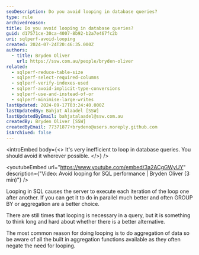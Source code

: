 ```yaml
---
seoDescription: Do you avoid looping in database queries?
type: rule
archivedreason:
title: Do you avoid looping in database queries?
guid: d17571ce-30ca-4007-8b92-b2a7e467fc2b
uri: sqlperf-avoid-looping
created: 2024-07-24T20:46:35.000Z
authors:
  - title: Bryden Oliver
    url: https://ssw.com.au/people/bryden-oliver
related:
  - sqlperf-reduce-table-size
  - sqlperf-select-required-columns
  - sqlperf-verify-indexes-used
  - sqlperf-avoid-implicit-type-conversions
  - sqlperf-use-and-instead-of-or
  - sqlperf-minimise-large-writes
lastUpdated: 2024-09-17T03:24:40.000Z
lastUpdatedBy: Bahjat Alaadel [SSW]
lastUpdatedByEmail: bahjatalaadel@ssw.com.au
createdBy: Bryden Oliver [SSW]
createdByEmail: 77371877+brydeno@users.noreply.github.com
isArchived: false
---
```


<introEmbed
  body={<>
It's very inefficient to loop in database queries. You should avoid it wherever possible.
  </>}
/>

<youtubeEmbed url="https://www.youtube.com/embed/3a2ACgGWyUY" description={"Video: Avoid looping for SQL performance | Bryden Oliver (3 min)"} />


Looping in SQL causes the server to execute each iteration of the loop one after another. If you can get it to do in parallel much better and often GROUP BY or aggregation are a better choice.

There are still times that looping is necessary in a query, but it is something to think long and hard about whether there is a better alternative.

The most common reason for doing looping is to do aggregation of data so be aware of all the built in aggregation functions available as they often negate the need for looping.
